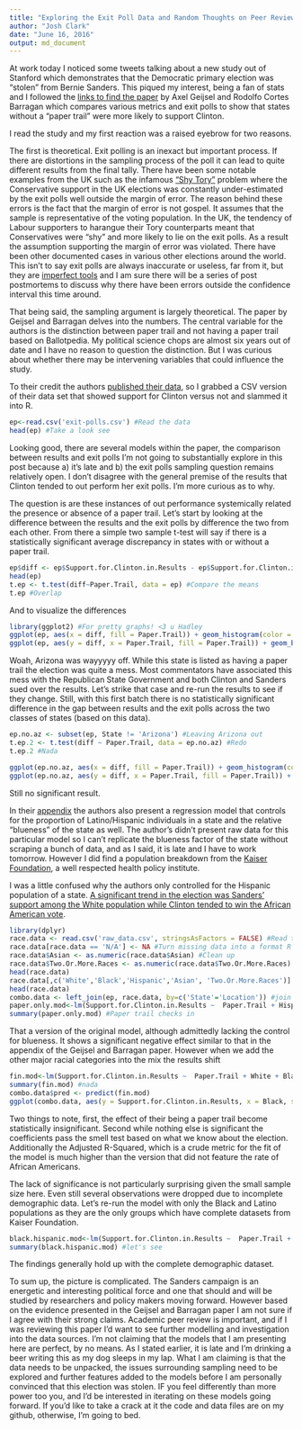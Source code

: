 ---
title: "Exploring the Exit Poll Data and Random Thoughts on Peer Review"
author: "Josh Clark"
date: "June 16, 2016"
output: md_document
---

At work today I noticed some tweets talking about a new study out of Stanford which demonstrates that the Democratic primary election was "stolen" from Bernie Sanders. This piqued my interest, being a fan of stats and I followed the [links to find the paper](https://drive.google.com/file/d/0B6mLpCEIGEYGSlRsV0IxV1ByXzQ/view) by Axel Geijsel and Rodolfo Cortes Barragan which compares various metrics and exit polls to show that states without a "paper trail" were more likely to support Clinton.

I read the study and my first reaction was a raised eyebrow for two reasons. 

The first is theoretical. Exit polling is an inexact but important process. If there are distortions in the sampling process of the poll it can lead to quite different results from the final tally. There have been some notable examples from the UK such as the infamous ["Shy Tory"](https://en.wikipedia.org/wiki/Shy_Tory_Factor) problem where the Conservative support in the UK elections was constantly under-estimated by the exit polls well outside the margin of error. The reason behind these errors is the fact that the margin of error is not gospel. It assumes that the sample is representative of the voting population. In the UK, the tendency of Labour supporters to harangue their Tory counterparts meant that Conservatives were "shy" and more likely to lie on the exit polls. As a result the assumption supporting the margin of error was violated. There have been other documented cases in various other elections around the world. This isn't to say exit polls are always inaccurate or useless, far from it, but they are [imperfect tools](http://www.theguardian.com/commentisfree/2012/jun/06/outraged-wisconsin-exit-polls-so-wrong) and I am sure there will be a series of post postmortems to discuss why there have been errors outside the confidence interval this time around.

That being said, the sampling argument is largely theoretical. The paper by Geijsel and Barragan delves into the numbers. The central variable for the authors is the distinction between paper trail and not having a paper trail based on Ballotpedia. My political science chops are almost six years out of date and I have no reason to question the distinction. But I was curious about whether there may be intervening variables that could influence the study.

To their credit the authors [published their data](https://docs.google.com/spreadsheets/d/1cszGOhbmHDTHH5ntaGPmeX55RgMMaoBhgqO1Wx-9TRk/edit#gid=0), so I grabbed a CSV version of their data set that showed support for Clinton versus not and slammed it into R.

```{r}
ep<-read.csv('exit-polls.csv') #Read the data
head(ep) #Take a look see
```

Looking good, there are several models within the paper, the comparison between results and exit polls I'm not going to substantially explore in this post because a) it's late and b) the exit polls sampling question remains relatively open. I don't disagree with the general premise of the results that Clinton tended to out perform her exit polls. I'm more curious as to why.

The question is are these instances of out performance systemically related the presence or absence of a paper trail. Let's start by looking at the difference between the results and the exit polls by difference the two from each other. From there a simple two sample t-test will say if there is a statistically significant average discrepancy in states with or without a paper trail.


```{r}
ep$diff <- ep$Support.for.Clinton.in.Results - ep$Support.for.Clinton.in.Exit.Polls #Difference the two polling numbers
head(ep)
t.ep <- t.test(diff~Paper.Trail, data = ep) #Compare the means
t.ep #Overlap
```
And to visualize the differences
```{r}
library(ggplot2) #For pretty graphs! <3 u Hadley
ggplot(ep, aes(x = diff, fill = Paper.Trail)) + geom_histogram(color = 'black') + xlab('Difference') + ylab('Count') #Histogram
ggplot(ep, aes(y = diff, x = Paper.Trail, fill = Paper.Trail)) + geom_boxplot() #Boxplot
```

Woah, Arizona was wayyyyy off. While this state is listed as having a paper trail the election was quite a mess. Most commentators have associated this mess with the Republican State Government and both Clinton and Sanders sued over the results. Let's strike that case and re-run the results to see if they change. Still, with this first batch there is no statistically significant difference in the gap between results and the exit polls across the two classes of states (based on this data).

```{r}
ep.no.az <- subset(ep, State != 'Arizona') #Leaving Arizona out
t.ep.2 <- t.test(diff ~ Paper.Trail, data = ep.no.az) #Redo
t.ep.2 #Nada

ggplot(ep.no.az, aes(x = diff, fill = Paper.Trail)) + geom_histogram(color = 'black') + xlab('Difference') + ylab('Count')
ggplot(ep.no.az, aes(y = diff, x = Paper.Trail, fill = Paper.Trail)) + geom_boxplot()
```

Still no significant result.

In their [appendix](https://docs.google.com/document/d/1SdmBLFW9gISaqOyyz_fATgaFupI2-n6vWx80XRGUVBo/edit) the authors also present a regression model that controls for the proportion of Latino/Hispanic individuals in a state and the relative "blueness" of the state as well. The author's didn't present raw data for this particular model so I can't replicate the blueness factor of the state without scraping a bunch of data, and as I said, it is late and I have to work tomorrow. However I did find a population breakdown from the [Kaiser Foundation](http://kff.org/other/state-indicator/distribution-by-raceethnicity/#), a well respected health policy institute. 

I was a little confused why the authors only controlled for the Hispanic population of a state. [A significant trend in the election was Sanders' support among the White population while Clinton tended to win the African American vote](http://fivethirtyeight.com/features/clinton-is-winning-the-states-that-look-like-the-democratic-party/). 

```{r}
library(dplyr)
race.data <- read.csv('raw_data.csv', stringsAsFactors = FALSE) #Read the data
race.data[race.data == 'N/A'] <- NA #Turn missing data into a format R likes
race.data$Asian <- as.numeric(race.data$Asian) #Clean up
race.data$Two.Or.More.Races <- as.numeric(race.data$Two.Or.More.Races)
head(race.data)
race.data[,c('White','Black','Hispanic','Asian', 'Two.Or.More.Races')] <- race.data[,c('White','Black','Hispanic','Asian', 'Two.Or.More.Races')]*100 #Rescale so that the regression coefs are expressed as per one percentage point change
head(race.data)
combo.data <- left_join(ep, race.data, by=c('State'='Location')) #join
paper.only.mod<-lm(Support.for.Clinton.in.Results ~  Paper.Trail + Hispanic, data = combo.data) #OG model - blueness
summary(paper.only.mod) #Paper trail checks in 
```
That a version of the original model, although admittedly lacking the control for blueness. It shows a significant negative effect similar to that in the appendix of the Geijsel and Barragan paper. However when we add the other major racial categories into the mix the results shift

```{r}
fin.mod<-lm(Support.for.Clinton.in.Results ~  Paper.Trail + White + Black + Hispanic + Asian, data = combo.data, na.action = na.exclude) #refit
summary(fin.mod) #nada
combo.data$pred <- predict(fin.mod) 
ggplot(combo.data, aes(y = Support.for.Clinton.in.Results, x = Black, shape = Paper.Trail)) + geom_point(color = 'red') + geom_point(aes(y = pred, ), color = 'blue') + ggtitle("Predicted vs Actual Results, Red = Actual, Blue = Predicted") + xlab("% of Black Voters in State")
```

Two things to note, first, the effect of their being a paper trail become statistically insignificant. Second while nothing else is significant the coefficients pass the smell test based on what we know about the election.  Additionally the Adjusted R-Squared, which is a crude metric for the fit of the model is much higher than the version that did not feature the rate of African Americans. 

The lack of significance is not particularly surprising given the small sample size here. Even still several observations were dropped due to incomplete demographic data. Let's re-run the model with only the Black and Latino populations as they are the only groups which have complete datasets from Kaiser Foundation.

```{r}
black.hispanic.mod<-lm(Support.for.Clinton.in.Results ~  Paper.Trail + White + Black + Hispanic, data = combo.data) #Another model
summary(black.hispanic.mod) #let's see
```

The findings generally hold up with the complete demographic dataset.

To sum up, the picture is complicated. The Sanders campaign is an energetic and interesting political force and one that should and will be studied by researchers and policy makers moving forward. However based on the evidence presented in the Geijsel and Barragan paper I am not sure if I agree with their strong claims. Academic peer review is important, and if I was reviewing this paper I'd want to see further modelling and investigation into the data sources. I'm not claiming that the models that I am presenting here are perfect, by no means. As I stated earlier, it is late and I'm drinking a beer writing this as my dog sleeps in my lap. What I am claiming is that the data needs to be unpacked, the issues surrounding sampling need to be explored and further features added to the models before I am personally convinced that this election was stolen. IF you feel differently than more power too you, and I'd be interested in iterating on these models going forward. If you'd like to take a crack at it the code and data files are on my github, otherwise, I'm going to bed.


